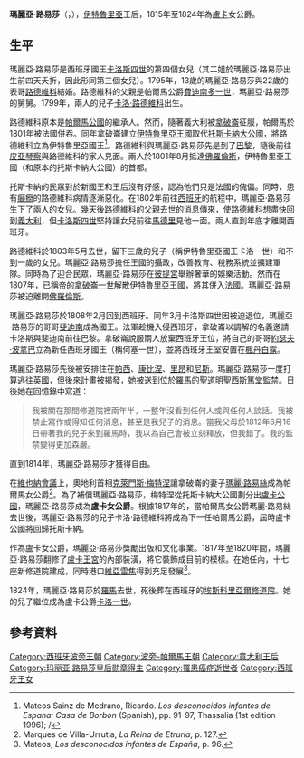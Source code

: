 {{Infobox royalty
| name        = 瑪麗亞·路易莎
| image       = Maria Luisa of Spain, queen of Etruria and duchess of Lucca.jpg
| succession  = 伊特魯里亞王后
| reign       = 1801年8月3日 — 1803年5月27日
| reign-type  = 在位
| succession1 = 盧卡女公爵
| reign1      = 1815年6月9日 — 1824年3月13日
| successor1  = [[卡洛二世_(帕爾馬)|卡洛一世]]
| birth_date  = {{Birth date|1782|7|6|df=y}}
| birth_place = [[西班牙|西班牙]][[塞哥維亞|塞哥維亞]]
| death_date  = {{Death date and age|1824|3|13|1782|7|6|df=y}}
| death_place = [[教宗國|教宗國]][[羅馬|羅馬]]
| spouse      = [[路德維克一世_(伊特魯里亞)|路德維克一世]]
| issue       = 帕尔马公爵[[卡洛二世_(帕爾馬)|卡洛二世]]<br>[[瑪麗亞·路易莎·卡洛塔|瑪麗亞·路易莎·卡洛塔]]
| house       = [[西班牙波旁王朝|西班牙波旁王朝]]
| father      = [[卡洛斯四世|卡洛斯四世]]
| mother      = [[帕爾馬的瑪麗亞·路易莎|帕爾馬的瑪麗亞·路易莎]]
| religion    = [[羅馬天主教|羅馬天主教]]
}}
'''瑪麗亞·路易莎'''（{{lang-it|Maria Luisa di Borbone-Spagna}}，{{bd|1782年|7月6日|1824年|3月13日}}），[[伊特魯里亞王國|伊特魯里亞]]王后，1815年至1824年為[[盧卡公國|盧卡]]女公爵。

== 生平 ==
瑪麗亞·路易莎是西班牙國王[[卡洛斯四世|卡洛斯四世]]的第四個女兒（其二姐於瑪麗亞·路易莎出生前四天夭折，因此形同第三個女兒）。1795年，13歲的瑪麗亞·路易莎與22歲的表哥[[路德维克一世_(伊特鲁里亚)|路德維科]]結婚。路德維科的父親是帕爾馬公爵[[费迪南多一世_(帕尔马)|費迪南多一世]]，瑪麗亞·路易莎的舅舅。1799年，兩人的兒子[[卡洛二世_(帕尔马)|卡洛·路德維科]]出生。

路德維科原本是[[帕爾馬公國|帕爾馬公國]]的繼承人。然而，隨著義大利被[[拿破崙一世|拿破崙]]征服，帕爾馬於1801年被法國併吞。同年拿破崙建立[[伊特魯里亞王國|伊特魯里亞王國]]取代[[托斯卡納大公國|托斯卡納大公國]]，將路德維科立為伊特魯里亞國王<ref name="Mateos Sainz de Medrano">Mateos Sainz de Medrano, Ricardo. ''Los desconocidos infantes de Espana: Casa de Borbon'' (Spanish), pp. 91-97, Thassalia (1st edition 1996); {{ISBN|8482370545}}/{{ISBN|978-8482370545}}</ref>。路德維科與瑪麗亞·路易莎先是到了[[巴黎|巴黎]]，隨後前往[[皮亞琴察|皮亞琴察]]與路德維科的家人見面。兩人於1801年8月抵達[[佛羅倫斯|佛羅倫斯]]，伊特魯里亞王國（和原本的托斯卡納大公國）的首都。

托斯卡納的民眾對於新國王和王后沒有好感，認為他們只是法國的傀儡。同時，患有[[癲癇|癲癇]]的路德維科病情逐漸惡化。在1802年前往[[西班牙|西班牙]]的航程中，瑪麗亞·路易莎生下了兩人的女兒{{le|瑪麗亞·路易莎·卡洛塔|Princess Maria Luisa Carlota of Parma}}。幾天後路德維科的父親去世的消息傳來，使路德維科想盡快回到[[義大利|義大利]]，但[[卡洛斯四世|卡洛斯四世]]堅持讓女兒前往[[馬德里|馬德里]]見他一面。兩人直到年底才離開西班牙。

路德維科於1803年5月去世，留下三歲的兒子（稱伊特魯里亞國王卡洛一世）和不到一歲的女兒。瑪麗亞·路易莎擔任王國的攝政，改善教育、稅務系統並擴建軍隊。同時為了迎合民眾，瑪麗亞·路易莎在[[彼提宮|彼提宮]]舉辦奢華的娛樂活動。然而在1807年，已稱帝的[[拿破崙一世|拿破崙一世]]解散伊特魯里亞王國，將其併入法國。瑪麗亞·路易莎被迫離開[[佛羅倫斯|佛羅倫斯]]。

瑪麗亞·路易莎於1808年2月回到西班牙。同年3月卡洛斯四世因{{le|阿蘭胡埃斯騷動|Tumult of Aranjuez}}被迫退位，瑪麗亞·路易莎的哥哥[[费尔南多七世|斐迪南]]成為國王。法軍趁機入侵西班牙，拿破崙以調解的名義邀請卡洛斯與斐迪南前往巴黎。拿破崙說服兩人放棄西班牙王位，將自己的哥哥[[約瑟夫·波拿巴|約瑟夫·波拿巴]]立為新任西班牙國王（稱何塞一世），並將西班牙王室安置在[[楓丹白露|楓丹白露]]。

瑪麗亞·路易莎先後被安排住在[[帕西_(巴黎)|帕西]]、[[貢比涅|康比涅]]、[[里昂|里昂]]和[[尼斯|尼斯]]。瑪麗亞·路易莎一度打算逃往[[英國|英國]]，但後來計畫被揭發，她被送到位於[[羅馬|羅馬]]的[[聖道明聖西斯篤堂|聖道明聖西斯篤堂]]監禁。日後她在回憶錄中寫道：<blockquote>我被關在那間修道院裡兩年半，一整年沒看到任何人或與任何人談話。我被禁止寫作或得知任何消息，甚至是我兒子的消息。當我父母於1812年6月16日帶著我的兒子來到羅馬時，我以為自己會被立刻釋放，但我錯了。我的監禁變得更加森嚴。</blockquote>直到1814年，瑪麗亞·路易莎才獲得自由。

在[[維也納會議|維也納會議]]上，奧地利首相[[克萊門斯·梅特涅|克萊門斯·梅特涅]]讓拿破崙的妻子[[瑪麗·路易絲_(帕爾馬女公爵)|瑪麗·路易絲]]成為帕爾馬女公爵<ref name = "Marques de Villa-Urrutia 127">Marques de Villa-Urrutia, ''La Reina de Etruria'', p. 127.</ref>。為了補償瑪麗亞·路易莎，梅特涅從托斯卡納大公國劃分出[[盧卡公國|盧卡公國]]，瑪麗亞·路易莎成為'''盧卡女公爵'''。根據1817年的{{link-fr|巴黎條約 (1817年)|Traité de Paris (1817)|巴黎條約}}，當帕爾馬女公爵瑪麗·路易絲去世後，瑪麗亞·路易莎的兒子卡洛·路德維科將成為下一任帕爾馬公爵，屆時盧卡公國將回歸托斯卡納。

作為盧卡女公爵，瑪麗亞·路易莎獎勵出版和文化事業。1817年至1820年間，瑪麗亞·路易莎翻修了[[盧卡總督府|盧卡王宮]]的內部裝潢，將它裝飾成目前的模樣。在她任內，十七座新修道院建成，同時港口[[維亞雷焦|維亞雷焦]]得到充足發展<ref name = "Mateos 96">Mateos, ''Los desconocidos infantes de España'', p. 96.</ref>。

1824年，瑪麗亞·路易莎於[[羅馬|羅馬]]去世，死後葬在西班牙的[[埃斯科里亞爾修道院|埃斯科里亞爾修道院]]。她的兒子繼位成為盧卡公爵[[卡洛二世_(帕尔马)|卡洛一世]]。

== 參考資料 ==
{{reflist}}

[[Category:西班牙波旁王朝|Category:西班牙波旁王朝]]
[[Category:波旁-帕爾馬王朝|Category:波旁-帕爾馬王朝]]
[[Category:意大利王后|Category:意大利王后]]
[[Category:玛丽亚·路易莎皇后勋章得主|Category:玛丽亚·路易莎皇后勋章得主]]
[[Category:罹患癌症逝世者|Category:罹患癌症逝世者]]
[[Category:西班牙王女|Category:西班牙王女]]